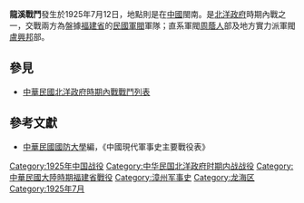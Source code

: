 {{vfd|cwjgvyu|date=2022/06/27}}
{{Infobox Military Conflict|
campaign=|
image=|
caption=|
conflict=龍溪戰鬥|
date=1925年7月12日|
place=[[中國|中國]]閩南|
result=雙方僵持|
combatant1=閩軍周蔭人部|
combatant2=盧興邦部| 
commander1=[[周蔭人|周蔭人]]|
commander2=[[盧興邦|盧興邦]]|
strength1=|
strength2=|
casualties1=|
casualties2=|
}}
'''龍溪戰鬥'''發生於1925年7月12日，地點則是在[[中國|中國]]閩南。是[[北洋政府|北洋政府]]時期內戰之一，交戰兩方為盤據[[福建省|福建省]]的[[民國軍閥|民國軍閥]]軍隊；直系軍閥[[周蔭人|周蔭人]]部及地方實力派軍閥[[盧興邦|盧興邦]]部。
==參見==
*[[中華民國北洋政府時期內戰戰鬥列表|中華民國北洋政府時期內戰戰鬥列表]]
==參考文獻==
*[[中華民國|中華民國]][[國防大學_(臺灣)|國防大學]]編，《中國現代軍事史主要戰役表》

[[Category:1925年中国战役|Category:1925年中国战役]]
[[Category:中华民国北洋政府时期内战战役|Category:中华民国北洋政府时期内战战役]]
[[Category:中華民國大陸時期福建省戰役|Category:中華民國大陸時期福建省戰役]]
[[Category:漳州军事史|Category:漳州军事史]]
[[Category:龙海区|Category:龙海区]]
[[Category:1925年7月|Category:1925年7月]]